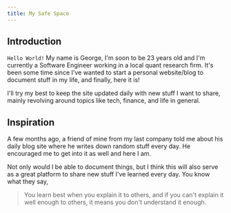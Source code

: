 ```yaml
---
title: My Safe Space
---
```


## Introduction
```Hello World!``` My name is George, I'm soon to be 23 years old and I'm currently a Software Engineer working in a local quant research firm. It's been some time since I've wanted to start a personal website/blog to document stuff in my life, and finally, here it is!

I'll try my best to keep the site updated daily with new stuff I want to share, mainly revolving around topics like tech, finance, and life in general. 

## Inspiration
A few months ago, a friend of mine from my last company told me about his daily blog site where he writes down random stuff every day. He encouraged me to get into it as well and here I am.

Not only would I be able to document things, but I think this will also serve as a great platform to share new stuff I've learned every day. You know what they say,
> You learn best when you explain it to others, and if you can't explain it well enough to others, it means you don't understand it enough.
